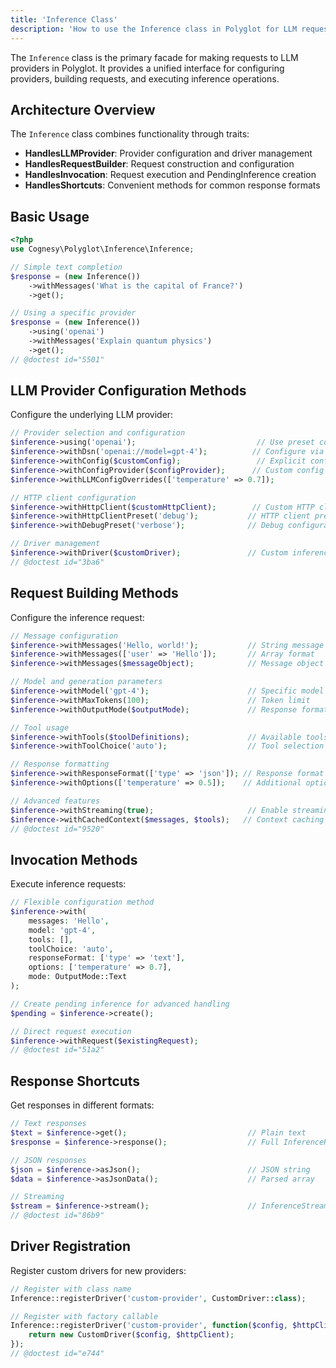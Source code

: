 ```yaml
---
title: 'Inference Class'
description: 'How to use the Inference class in Polyglot for LLM requests'
---
```


The `Inference` class is the primary facade for making requests to LLM providers in Polyglot.
It provides a unified interface for configuring providers, building requests, and executing inference operations.


## Architecture Overview

The `Inference` class combines functionality through traits:
- **HandlesLLMProvider**: Provider configuration and driver management
- **HandlesRequestBuilder**: Request construction and configuration  
- **HandlesInvocation**: Request execution and PendingInference creation
- **HandlesShortcuts**: Convenient methods for common response formats


## Basic Usage

```php
<?php
use Cognesy\Polyglot\Inference\Inference;

// Simple text completion
$response = (new Inference())
    ->withMessages('What is the capital of France?')
    ->get();

// Using a specific provider
$response = (new Inference())
    ->using('openai')
    ->withMessages('Explain quantum physics')
    ->get();
// @doctest id="5501"
```


## LLM Provider Configuration Methods

Configure the underlying LLM provider:

```php
// Provider selection and configuration
$inference->using('openai');                           // Use preset configuration
$inference->withDsn('openai://model=gpt-4');          // Configure via DSN
$inference->withConfig($customConfig);                 // Explicit configuration
$inference->withConfigProvider($configProvider);      // Custom config provider
$inference->withLLMConfigOverrides(['temperature' => 0.7]);

// HTTP client configuration
$inference->withHttpClient($customHttpClient);        // Custom HTTP client
$inference->withHttpClientPreset('debug');           // HTTP client preset
$inference->withDebugPreset('verbose');              // Debug configuration

// Driver management
$inference->withDriver($customDriver);               // Custom inference driver
// @doctest id="3ba6"
```


## Request Building Methods

Configure the inference request:

```php
// Message configuration
$inference->withMessages('Hello, world!');           // String message
$inference->withMessages(['user' => 'Hello']);       // Array format
$inference->withMessages($messageObject);            // Message object

// Model and generation parameters
$inference->withModel('gpt-4');                      // Specific model
$inference->withMaxTokens(100);                      // Token limit
$inference->withOutputMode($outputMode);             // Response format mode

// Tool usage
$inference->withTools($toolDefinitions);             // Available tools
$inference->withToolChoice('auto');                  // Tool selection strategy

// Response formatting
$inference->withResponseFormat(['type' => 'json']); // Response format
$inference->withOptions(['temperature' => 0.5]);    // Additional options

// Advanced features
$inference->withStreaming(true);                     // Enable streaming
$inference->withCachedContext($messages, $tools);   // Context caching
// @doctest id="9520"
```


## Invocation Methods

Execute inference requests:

```php
// Flexible configuration method
$inference->with(
    messages: 'Hello',
    model: 'gpt-4',
    tools: [],
    toolChoice: 'auto',
    responseFormat: ['type' => 'text'],
    options: ['temperature' => 0.7],
    mode: OutputMode::Text
);

// Create pending inference for advanced handling
$pending = $inference->create();

// Direct request execution
$inference->withRequest($existingRequest);
// @doctest id="51a2"
```


## Response Shortcuts

Get responses in different formats:

```php
// Text responses
$text = $inference->get();                           // Plain text
$response = $inference->response();                  // Full InferenceResponse object

// JSON responses  
$json = $inference->asJson();                        // JSON string
$data = $inference->asJsonData();                    // Parsed array

// Streaming
$stream = $inference->stream();                      // InferenceStream object
// @doctest id="86b9"
```


## Driver Registration

Register custom drivers for new providers:

```php
// Register with class name
Inference::registerDriver('custom-provider', CustomDriver::class);

// Register with factory callable
Inference::registerDriver('custom-provider', function($config, $httpClient) {
    return new CustomDriver($config, $httpClient);
});
// @doctest id="e744"
```
